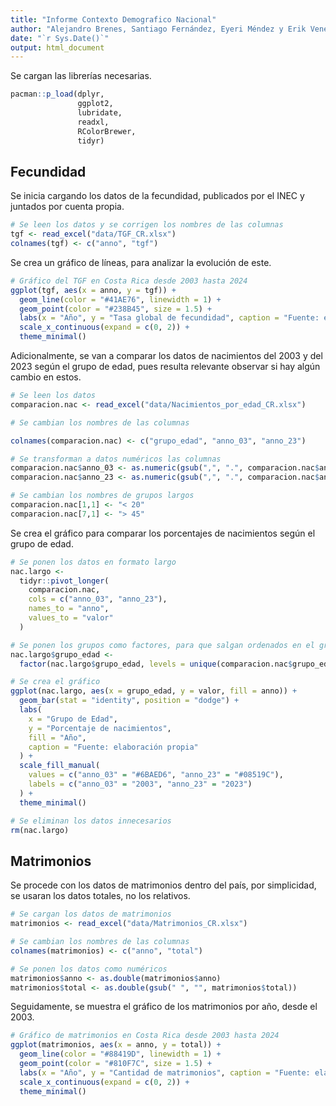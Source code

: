 ```yaml
---
title: "Informe Contexto Demografico Nacional"
author: "Alejandro Brenes, Santiago Fernández, Eyeri Méndez y Erik Venegas"
date: "`r Sys.Date()`"
output: html_document
---
```


Se cargan las librerías necesarias.

```r
pacman::p_load(dplyr,
               ggplot2,
               lubridate,
               readxl,
               RColorBrewer,
               tidyr)
```

## Fecundidad

Se inicia cargando los datos de la fecundidad, publicados por el INEC y juntados por cuenta propia.

```r
# Se leen los datos y se corrigen los nombres de las columnas
tgf <- read_excel("data/TGF_CR.xlsx")
colnames(tgf) <- c("anno", "tgf")
```

Se crea un gráfico de líneas, para analizar la evolución de este.

```r
# Gráfico del TGF en Costa Rica desde 2003 hasta 2024
ggplot(tgf, aes(x = anno, y = tgf)) +
  geom_line(color = "#41AE76", linewidth = 1) +
  geom_point(color = "#238B45", size = 1.5) +
  labs(x = "Año", y = "Tasa global de fecundidad", caption = "Fuente: elaboración propia") +
  scale_x_continuous(expand = c(0, 2)) +
  theme_minimal()
```

Adicionalmente, se van a comparar los datos de nacimientos del 2003 y del 2023 según el grupo de edad, pues resulta relevante observar si hay algún cambio en estos.

```r
# Se leen los datos
comparacion.nac <- read_excel("data/Nacimientos_por_edad_CR.xlsx")

# Se cambian los nombres de las columnas

colnames(comparacion.nac) <- c("grupo_edad", "anno_03", "anno_23")

# Se transforman a datos numéricos las columnas
comparacion.nac$anno_03 <- as.numeric(gsub(",", ".", comparacion.nac$anno_03))
comparacion.nac$anno_23 <- as.numeric(gsub(",", ".", comparacion.nac$anno_23))

# Se cambian los nombres de grupos largos
comparacion.nac[1,1] <- "< 20"
comparacion.nac[7,1] <- "> 45"
```

Se crea el gráfico para comparar los porcentajes de nacimientos según el grupo de edad.

```r
# Se ponen los datos en formato largo
nac.largo <-
  tidyr::pivot_longer(
    comparacion.nac,
    cols = c("anno_03", "anno_23"),
    names_to = "anno",
    values_to = "valor"
  )

# Se ponen los grupos como factores, para que salgan ordenados en el gráfico
nac.largo$grupo_edad <-
  factor(nac.largo$grupo_edad, levels = unique(comparacion.nac$grupo_edad))

# Se crea el gráfico
ggplot(nac.largo, aes(x = grupo_edad, y = valor, fill = anno)) +
  geom_bar(stat = "identity", position = "dodge") +
  labs(
    x = "Grupo de Edad",
    y = "Porcentaje de nacimientos",
    fill = "Año",
    caption = "Fuente: elaboración propia"
  ) +
  scale_fill_manual(
    values = c("anno_03" = "#6BAED6", "anno_23" = "#08519C"),
    labels = c("anno_03" = "2003", "anno_23" = "2023")
  ) +
  theme_minimal()

# Se eliminan los datos innecesarios
rm(nac.largo)
```

## Matrimonios

Se procede con los datos de matrimonios dentro del país, por simplicidad, se usaran los datos totales, no los relativos.

```r
# Se cargan los datos de matrimonios
matrimonios <- read_excel("data/Matrimonios_CR.xlsx")

# Se cambian los nombres de las columnas
colnames(matrimonios) <- c("anno", "total")

# Se ponen los datos como numéricos
matrimonios$anno <- as.double(matrimonios$anno)
matrimonios$total <- as.double(gsub(" ", "", matrimonios$total))
```

Seguidamente, se muestra el gráfico de los matrimonios por año, desde el 2003.

```r
# Gráfico de matrimonios en Costa Rica desde 2003 hasta 2024
ggplot(matrimonios, aes(x = anno, y = total)) +
  geom_line(color = "#88419D", linewidth = 1) +
  geom_point(color = "#810F7C", size = 1.5) +
  labs(x = "Año", y = "Cantidad de matrimonios", caption = "Fuente: elaboración propia") +
  scale_x_continuous(expand = c(0, 2)) +
  theme_minimal()
```

